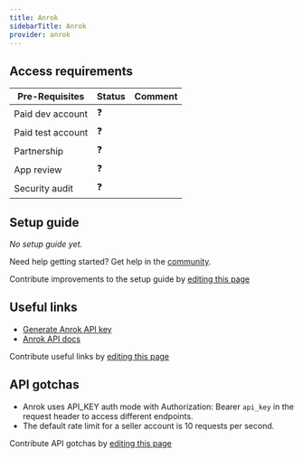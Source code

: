 ```yaml
---
title: Anrok
sidebarTitle: Anrok
provider: anrok
---
```




<Overview />
<PreBuiltTooling provider={providers[pageMetadata.provider]} />
<PreBuiltUseCases />

## Access requirements
| Pre-Requisites | Status | Comment|
| - | - | - |
| Paid dev account | ❓ |  |
| Paid test account | ❓ |  |
| Partnership | ❓ | |
| App review | ❓ |  |
| Security audit | ❓ | |


## Setup guide

_No setup guide yet._

<Tip>Need help getting started? Get help in the [community](https://nango.dev/slack).</Tip>

<Note>Contribute improvements to the setup guide by [editing this page](https://github.com/nangohq/nango/tree/master/docs-v2/integrations/all/anrok.mdx)</Note>


## Useful links

-   [Generate Anrok API key](https://apidocs.anrok.com/tutorials/#create-an-api-key)
-   [Anrok API docs](https://apidocs.anrok.com/#section/API-reference)

<Note>Contribute useful links by [editing this page](https://github.com/nangohq/nango/tree/master/docs-v2/integrations/all/anrok.mdx)</Note>

## API gotchas

- Anrok uses API_KEY auth mode with Authorization: Bearer `api_key` in the request header to access different endpoints.
- The default rate limit for a seller account is 10 requests per second.

<Note>Contribute API gotchas by [editing this page](https://github.com/nangohq/nango/tree/master/docs-v2/integrations/all/anrok.mdx)</Note>